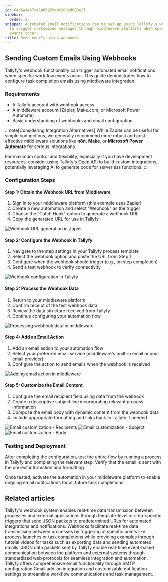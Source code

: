 ```yaml
---
id: 64b5a1467c41486929ade20d6d003e2f
sidebar:
  order: 2
snippet: Automated email notifications can be set up using Tallyfy's webhook functionality
  to trigger customized messages through middleware platforms when specific workflow
  events occur.
title: Send emails using webhooks
---
```


## Sending Custom Emails Using Webhooks

Tallyfy's webhook functionality can trigger automated email notifications when specific workflow events occur. This guide demonstrates how to configure task completion emails using middleware integration.

### Requirements

- A Tallyfy account with webhook access
- A middleware account (Zapier, Make.com, or Microsoft Power Automate)
- Basic understanding of webhooks and email configuration

:::note[Considering Integration Alternatives]
While Zapier can be useful for simple connections, we generally recommend more robust and cost-effective middleware solutions like **n8n**, **Make**, or **Microsoft Power Automate** for serious integrations.

For maximum control and flexibility, especially if you have development resources, consider using Tallyfy's [Open API](/pro/integrations/open-api/) to build custom integrations, potentially leveraging AI to generate code for serverless functions.
:::

### Configuration Steps

#### Step 1: Obtain the Webhook URL from Middleware

1. Sign in to your middleware platform (this example uses Zapier)
2. Create a new automation and select "Webhook" as the trigger
3. Choose the "Catch Hook" option to generate a webhook URL
4. Copy the generated URL for use in Tallyfy

![Webhook URL generation in Zapier](https://screenshots.tallyfy.com/file-pDpy9YPDS8.gif)

#### Step 2: Configure the Webhook in Tallyfy

1. Navigate to the step settings in your Tallyfy process template
2. Select the webhook option and paste the URL from Step 1
3. Configure when the webhook should trigger (e.g., on step completion)
4. Send a test webhook to verify connectivity

![Webhook configuration in Tallyfy](https://screenshots.tallyfy.com/file-8yddw96ntw.gif)

#### Step 3: Process the Webhook Data

1. Return to your middleware platform
2. Confirm receipt of the test webhook data
3. Review the data structure received from Tallyfy
4. Continue configuring your automation flow

![Processing webhook data in middleware](https://screenshots.tallyfy.com/file-gHw3rqZCGp.gif)

#### Step 4: Add an Email Action

1. Add an email action to your automation flow
2. Select your preferred email service (middleware's built-in email or your email provider)
3. Configure the action to send emails when the webhook is received

![Adding email action in middleware](https://screenshots.tallyfy.com/file-kZDjaHIiZt.gif)

#### Step 5: Customize the Email Content

1. Configure the email recipient field using data from the webhook
2. Create a descriptive subject line incorporating relevant process information
3. Compose the email body with dynamic content from the webhook data
4. Include appropriate formatting and links back to Tallyfy if needed

![Email customization - Recipients](https://screenshots.tallyfy.com/file-HxBZgi1Uy9.png)
![Email customization - Subject](https://screenshots.tallyfy.com/file-6A5OBSarZo.png)
![Email customization - Body](https://screenshots.tallyfy.com/file-8UqL1MlMfr.png)

### Testing and Deployment

After completing the configuration, test the entire flow by running a process in Tallyfy and completing the relevant step. Verify that the email is sent with the correct information and formatting.

Once tested, activate the automation in your middleware platform to enable ongoing email notifications for all future task completions.


## Related articles
<CardGrid>
<LinkTitleCard header="<b>Webhooks > Details about webhooks</b>" href="/products/pro/integrations/webhooks/how-to-set-up-webhooks-in-tallyfy/" > Tallyfy's webhook system enables real-time data transmission between processes and external applications through template-level or step-specific triggers that send JSON packets to predetermined URLs for automated integrations and notifications. </LinkTitleCard>
<LinkTitleCard header="<b>Webhooks > Webhook scenarios</b>" href="/products/pro/integrations/webhooks/how-can-i-use-tallyfys-webhooks-feature/" > Webhooks facilitate real-time data transmission between processes by triggering at specific points like process launches or task completions while providing examples through tutorial videos for tasks such as exporting data and sending automated emails. </LinkTitleCard>
<LinkTitleCard header="<b>Integrations > Webhooks</b>" href="/products/pro/integrations/webhooks/" > JSON data packets sent by Tallyfy enable real-time event-based communication between the platform and external systems through standardized web protocols for seamless integration and automation. </LinkTitleCard>
<LinkTitleCard header="<b>Integrations > Email and SMTP</b>" href="/products/pro/integrations/email/" > Tallyfy offers comprehensive email functionality through SMTP configuration Gmail add-on integration and customizable notification settings to streamline workflow communications and task management. </LinkTitleCard>
</CardGrid>